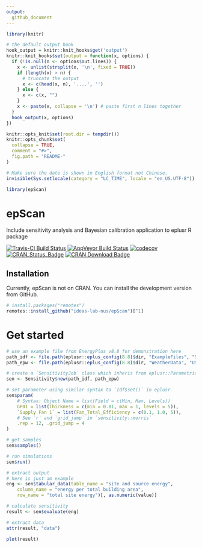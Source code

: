 ```yaml
---
output:
  github_document
---
```


<!-- README.md is generated from README.Rmd. Please edit that file -->

```r
library(knitr)

# the default output hook
hook_output = knitr::knit_hooks$get('output')
knitr::knit_hooks$set(output = function(x, options) {
  if (!is.null(n <- options$out.lines)) {
    x <- unlist(strsplit(x, '\n', fixed = TRUE))
    if (length(x) > n) {
      # truncate the output
      x <- c(head(x, n), '....', '')
    } else {
      x <- c(x, "")
    }
    x <- paste(x, collapse = '\n') # paste first n lines together
  }
  hook_output(x, options)
})

knitr::opts_knit$set(root.dir = tempdir())
knitr::opts_chunk$set(
  collapse = TRUE,
  comment = "#>",
  fig.path = "README-"
)

# Make sure the date is shown in English format not Chinese.
invisible(Sys.setlocale(category = "LC_TIME", locale = "en_US.UTF-8"))

library(epScan)
```

# epScan
Include sensitivity analysis and Bayesian calibration application to eplusr R package

[![Travis-CI Build Status](https://travis-ci.org/ideas-lab-nus/epScan.svg?branch=master)](https://travis-ci.org/ideas-lab-nus/epScan)
[![AppVeyor Build Status](https://ci.appveyor.com/api/projects/status/github/ideas-lab-nus/epScan?branch=master&svg=true)](https://ci.appveyor.com/project/ideas-lab-nus/epScan)
[![codecov](https://codecov.io/gh/ideas-lab-nus/epScan/branch/master/graph/badge.svg)](https://codecov.io/gh/ideas-lab-nus/epScan)
[![CRAN_Status_Badge](http://www.r-pkg.org/badges/version/epScan)](https://cran.r-project.org/package=epScan)
[![CRAN Download Badge](https://cranlogs.r-pkg.org/badges/epScan)](https://cran.r-project.org/package=epScan)

## Installation

Currently, epScan is not on CRAN. You can install the development version from
GitHub.

```r
# install.packages("remotes")
remotes::install_github("ideas-lab-nus/epScan")[^1]
```

# Get started

```r
# use an example file from EnergyPlus v8.8 for demonstration here
path_idf <- file.path(eplusr::eplus_config(8.8)$dir, "ExampleFiles", "5Zone_Transformer.idf")
path_epw <- file.path(eplusr::eplus_config(8.8)$dir, "WeatherData", "USA_CA_San.Francisco.Intl.AP.724940_TMY3.epw")

# create a `SensitivityJob` class which inheris from eplusr::ParametricJob class
sen <- Sensitivity$new(path_idf, path_epw)

# set parameter using similar syntax to `Idf$set()` in eplusr
sen$param(
    # Syntax: Object Name = list(Field = c(Min, Max, Levels))
    GP01 = list(Thickness = c(min = 0.01, max = 1, levels = 5)),
    `Supply Fan 1` = list(Fan_Total_Efficiency = c(0.1, 1.0, 5)),
    # See `r` and `grid_jump` in `sensitivity::morris`
    .rep = 12, .grid_jump = 4
)

# get samples
sen$samples()

# run simulations
sen$run()

# extract output
# here is just am example
eng <- sen$tabular_data(table_name = "site and source energy",
    column_name = "energy per total building area",
    row_name = "total site energy")[, as.numeric(value)]

# calculate sensitivity
result <- sen$evaluate(eng)

# extract data
attr(result, "data")

plot(result)
```
